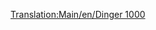 [[Translation:Main/en/Dinger 1000]]
{{Template:Avion/Fr
|Nom=Dinger 1000
|Image=[[File:en/Dinger1000.png|Dinger 1000]]
|Coût=164 062 (328 124)
|Vitesse=2330 km/h (1448 MPH)
|Entretien=7 059 (14 118)
|Conception=2013
|Vie=25
|Capacité=130 passagers & 45 sacs de courrier
|Description=Futuriste et fictif. Apparemment par Dinger/Fokker. Plus grande capacité que le Concorde, mais pas énormément. Avion le plus rapide et le plus cher; pour les trajets à fort volume, le goulet d'étranglement est à l'aéroport, ce qui sur la durée favorise la plus grande capacité du [[Main/fr/Dinger 200|Dinger 200]].
|Réalité=Fictif
}}